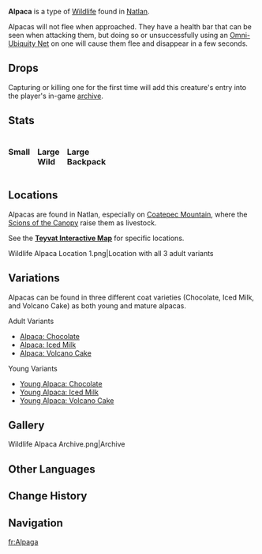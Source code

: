 {{Stub|Young variants location(s)}}<!-- interactive map doesn't distinguish b/w variants -->
{{Wildlife Infobox
|type        = Wildlife
|image       = Alpaca Icon.png
|family      = Beasts
|group       = 
|location    = [[Natlan]]
|description = These floofy, furry four-legged camelids are elegant and gentle, and get along very well with humans, just like good partners who understand one another...<br>Although they look very different, this animal is indeed a distant relative of the [[Sumpter Beast]], and is also of some relation to the Fluff-Fleece Goat. Good at carrying goods over long distances, they are a merchant's best friend. When it's time to rest, you can even snuggle up against them to enjoy a soft, sweet sleep...<br>Generally speaking, alpacas grow fleece very fast. In order to prevent them from being knocked flat out by the hot climate, people have to trim the alpacas every once in a while. As fortune would have it, the wool made from their fleece is also a superb material for making cloth...
}}
'''Alpaca''' is a type of [[Wildlife]] found in [[Natlan]].

Alpacas will not flee when approached. They have a health bar that can be seen when attacking them, but doing so or unsuccessfully using an [[Omni-Ubiquity Net]] on one will cause them flee and disappear in a few seconds.

==Drops==
{{Card|Raw Meat|2}}

Capturing or killing one for the first time will add this creature's entry into the player's in-game [[archive]].

==Stats==
{{Clr}}
<div style="display:flex; column-gap: 15px; flex-direction: row; flex-wrap: wrap;"><div style="width:min-content;">
===Small===
{{Enemy Stats
|hp_ratio  = 0.2
|hp_type   = 1
|hide_atk  = 1
}}
</div><!--
--><div style="width:min-content;">
===Large Wild===
{{Enemy Stats
|hp_ratio  = 0.6
|hp_type   = 1
|hide_atk  = 1
}}
</div><!--
--><div style="width:min-content;">
===Large Backpack===
{{Enemy Stats
|hp_ratio  = 0.8
|hp_type   = 1
|hide_atk  = 1
}}
</div></div>

==Locations==
Alpacas are found in Natlan, especially on [[Coatepec Mountain]], where the [[Scions of the Canopy]] raise them as livestock.

See the '''[https://act.hoyolab.com/ys/app/interactive-map/index.html#/map/2?shown_types=636 Teyvat Interactive Map]''' for specific locations.

<gallery>
Wildlife Alpaca Location 1.png|Location with all 3 adult variants
</gallery>

==Variations==
Alpacas can be found in three different coat varieties (Chocolate, Iced Milk, and Volcano Cake) as both young and mature alpacas.

Adult Variants
* [[Alpaca: Chocolate (Furnishing)|Alpaca: Chocolate]]
* [[Alpaca: Iced Milk (Furnishing)|Alpaca: Iced Milk]]
* [[Alpaca: Volcano Cake (Furnishing)|Alpaca: Volcano Cake]]
Young Variants
* [[Young Alpaca: Chocolate (Furnishing)|Young Alpaca: Chocolate]]
* [[Young Alpaca: Iced Milk (Furnishing)|Young Alpaca: Iced Milk]]
* [[Young Alpaca: Volcano Cake (Furnishing)|Young Alpaca: Volcano Cake]]

==Gallery==
<gallery>
Wildlife Alpaca Archive.png|Archive
</gallery>
<!--
===Animations===
{{Preview}}
-->
==Other Languages==
{{Other Languages
|en      = Alpaca
|zhs     = 绵驮兽
|zhs_rm  = Miántuóshòu
|zht     = 綿馱獸
|zht_rm  = Miántuóshòu
|zh_tl   = 
|ja      = モコモコ駄獣
|ja_rm   = Mokomoko Dajuu
|ja_tl   = Fluffy Sumpter
|ko      = 알파카
|ko_tl   = Alpaca
|es      = Alpaca de carga
|es_tl   = Cargo Alpaca
|fr      = Alpaga
|fr_tl   = Alpaca
|ru      = Альпака
|ru_tl   = Alpaca
|th      = Alpaca
|vi      = Alpaca
|de      = Alpacktier
|de_tl   = Alpack Animal
|de_note = {{De|Alpacktier}} is a portmanteau of {{De|Alpaka}} "alpaca" and {{De|Packtier}} "pack animal."
|id      = Alpaca
|pt      = Alpaca
|pt_tl   = Alpaca
|tr      = Alpaka
|tr_tl   = Alpaca
|it      = Alpaca
|it_tl   = Alpaca
}}

==Change History==
{{Change History|5.0}}

==Navigation==
{{Wildlife Navbox}}

[[fr:Alpaga]]